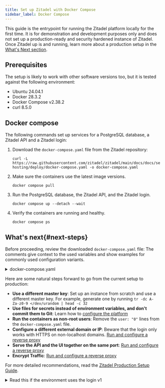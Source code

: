 ```yaml
---
title: Set up Zitadel with Docker Compose
sidebar_label: Docker Compose
---
```



This guide is the entrypoint for running the Zitadel platform locally for the first time. 
It is for demonstration and development purposes only and does not set up a production-ready and security hardened instance of Zitadel.
Once Zitadel up is and running, learn more about a production setup in the [What's Next section](#next-steps).

## Prerequisites

The setup is likely to work with other software versions too, but it is tested against the following environment:

- Ubuntu 24.04.1
- Docker 28.3.2
- Docker Compose v2.38.2
- curl 8.5.0

## Docker compose

The following commands set up services for a PostgreSQL database, a Zitadel API and a Zitadel login:

1. Download the `docker-compose.yaml` file from the Zitadel repository:
   ```shell
   curl -L https://raw.githubusercontent.com/zitadel/zitadel/main/docs/docs/self-hosting/deploy/docker-compose.yaml -o docker-compose.yaml
   ```
2. Make sure the containers use the latest image versions.
    ```shell
    docker compose pull
    ```
3. Run the PostgreSQL database, the Zitadel API, and the Zitadel login.
    ```shell
    docker compose up --detach --wait
    ```
4. Verify the containers are running and healthy.
    ```shell
    docker compose ps
    ```

<DefaultUser/>

## What's next{#next-steps}

Before proceeding, review the downloaded `docker-compose.yaml` file:
The comments give context to the used variables and show examples for commonly used configuration variants.

<details>
    <summary>docker-compose.yaml</summary>
    <CodeBlock language="yaml">{DockerComposeSource}</CodeBlock>
</details>

Here are some natural steps forward to go from the current setup to production:

- **Use a different master key**: Set up an instance from scratch and use a different master key. For example, generate one by running `tr -dc A-Za-z0-9 </dev/urandom | head -c 32`
- **Use files for secrets instead of environment variables, and don't commit them to Git**: Learn how to [configure the platform](/docs/self-hosting/manage/configure)
- **Run the containers as non-root users**: Remove the `user: "0"` lines from the `docker-compose.yaml` file.
- **Configure a different external domain or IP**: Beware that the login only works with HTTPS on non-localhost domains. [Run and configure a reverse proxy](/docs/self-hosting/manage/reverseproxy/reverse_proxy)
- **Serve the API and the UI together on the same port**: [Run and configure a reverse proxy](/docs/self-hosting/manage/reverseproxy/reverse_proxy)
- **Encrypt Traffic**: [Run and configure a reverse proxy](/docs/self-hosting/manage/reverseproxy/reverse_proxy)

For more detailed recommendations, read the [Zitadel Production Setup Guide](/docs/self-hosting/manage/production).

<details>
    <summary>Read this if the environment uses the login v1</summary>
    <p>
        The login v2 is the next generation of the Zitadel login.
        Its code and deployment are easily customizable.
        Unlike the login v1, it runs in its own process.
        The login v2 is enabled by default in new installations.
        But if an existing `docker-compose.yaml` file is updated by following this guide,
        an additional `zitadel-login` service is now running which is actually not doing anything, yet.
        The following steps give guidance on how to enable the login v2 in an environment.
    </p>
    <ol>
        <li>Read the login v2 related comments in the docker-compose.yaml.</li>
        <li><a href="/docs/self-hosting/manage/login-client#create-login-client">Manually create a login client personal access token (PAT) for the now running v2 login</a>.</li>
        <li>Move the PAT to `./login-client.pat`</li>
        <li>Restart the login process: `docker compose restart login`</li>
        <li><a href="/docs/self-hosting/manage/login-client#require-login-v2">Enable the Login UI for all users</a></li>
    </ol>
</details>

